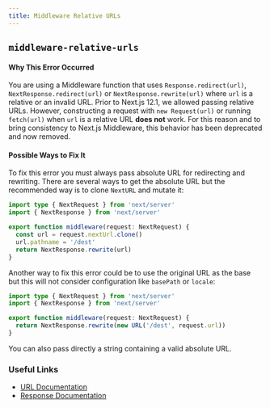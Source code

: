 ```yaml
---
title: Middleware Relative URLs
---
```


## `middleware-relative-urls`

#### Why This Error Occurred

You are using a Middleware function that uses `Response.redirect(url)`, `NextResponse.redirect(url)` or `NextResponse.rewrite(url)` where `url` is a relative or an invalid URL. Prior to Next.js 12.1, we allowed passing relative URLs. However, constructing a request with `new Request(url)` or running `fetch(url)` when `url` is a relative URL **does not** work. For this reason and to bring consistency to Next.js Middleware, this behavior has been deprecated and now removed.

#### Possible Ways to Fix It

To fix this error you must always pass absolute URL for redirecting and rewriting. There are several ways to get the absolute URL but the recommended way is to clone `NextURL` and mutate it:

```typescript
import type { NextRequest } from 'next/server'
import { NextResponse } from 'next/server'

export function middleware(request: NextRequest) {
  const url = request.nextUrl.clone()
  url.pathname = '/dest'
  return NextResponse.rewrite(url)
}
```

Another way to fix this error could be to use the original URL as the base but this will not consider configuration like `basePath` or `locale`:

```typescript
import type { NextRequest } from 'next/server'
import { NextResponse } from 'next/server'

export function middleware(request: NextRequest) {
  return NextResponse.rewrite(new URL('/dest', request.url))
}
```

You can also pass directly a string containing a valid absolute URL.

### Useful Links

- [URL Documentation](https://developer.mozilla.org/en-US/docs/Web/API/URL)
- [Response Documentation](https://developer.mozilla.org/en-US/docs/Web/API/Response)
